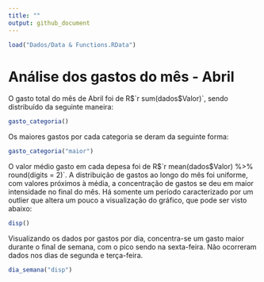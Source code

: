 ```yaml
---
title: ""
output: github_document
---
```


```r
load("Dados/Data & Functions.RData")
```

# Análise dos gastos do mês - Abril

O gasto total do mês de Abril foi de R$`r sum(dados$Valor)`, sendo distribuído da seguinte maneira:

```r
gasto_categoria()
```

Os maiores gastos por cada categoria se deram da seguinte forma:

```r
gasto_categoria("maior")
```

O valor médio gasto em cada depesa foi de R$`r mean(dados$Valor) %>% round(digits = 2)`. A distribuição de gastos ao longo do mês foi uniforme, com valores próximos à média, a concentração de gastos se deu em maior intensidade no final do mês. Há somente um período caracterizado por um outlier que altera um pouco a visualização do gráfico, que pode ser visto abaixo:

``` r
disp()
```

Visualizando os dados por gastos por dia, concentra-se um gasto maior durante o final de semana, com o pico sendo na sexta-feira. Não ocorreram dados nos dias de segunda e terça-feira.

``` r
dia_semana("disp")
```